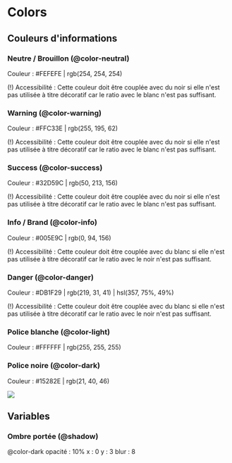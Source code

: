 
<Meta title="Style/Colors" />

# Colors

## Couleurs d'informations

### Neutre / Brouillon (@color-neutral)

Couleur : #FEFEFE | rgb(254, 254, 254)

(!) Accessibilité : Cette couleur doit être couplée avec du noir si elle n'est pas utilisée à titre décoratif car le ratio avec le blanc n'est pas suffisant.

### Warning (@color-warning)

Couleur : #FFC33E | rgb(255, 195, 62)

(!) Accessibilité : Cette couleur doit être couplée avec du noir si elle n'est pas utilisée à titre décoratif car le ratio avec le blanc n'est pas suffisant.

### Success (@color-success)

Couleur : #32D59C | rgb(50, 213, 156)

(!) Accessibilité : Cette couleur doit être couplée avec du noir si elle n'est pas utilisée à titre décoratif car le ratio avec le blanc n'est pas suffisant.

### Info / Brand (@color-info)

Couleur : #005E9C | rgb(0, 94, 156)

(!) Accessibilité : Cette couleur doit être couplée avec du blanc si elle n'est pas utilisée à titre décoratif car le ratio avec le noir n'est pas suffisant.

### Danger (@color-danger)

Couleur : #DB1F29 | rgb(219, 31, 41) | hsl(357, 75%, 49%)

(!) Accessibilité : Cette couleur doit être couplée avec du blanc si elle n'est pas utilisée à titre décoratif car le ratio avec le noir n'est pas suffisant.

### Police blanche (@color-light)

Couleur : #FFFFFF | rgb(255, 255, 255)

### Police noire (@color-dark)

Couleur : #15282E | rgb(21, 40, 46)

![](./stories/img/colors/info-colors.png)

## Variables

### Ombre portée (@shadow)

@color-dark
opacité : 10%
x : 0
y : 3
blur : 8
